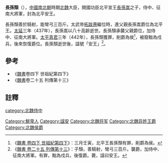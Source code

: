 '''長孫頹'''（{{bd|4世紀||5世紀|catIdx=C}}），[[中國|中國]][[南北朝|南北朝]]時期[[北魏|北魏]]大臣，開國功臣北平宣王[[長孫嵩|長孫嵩]]之子，侍中、征南大將軍，封為北平安王。

長孫頹善於騎射，能彎弓三百斤。太武帝[[拓跋燾|拓跋燾]]繼位時，進父親長孫嵩爵位為北平王。[[太延|太延]]三年（437年），長孫嵩以八十高齡逝世。長孫頹承襲父親爵位，加侍中、征南大將軍。[[太平真君|太平真君]]三年（442年），長孫頹獲罪，削爵為侯<ref>《[[S:魏書/卷4下|魏書 卷四下 世祖紀第四下]]》：三月壬寅，北平王長孫頹有罪，削爵為侯。</ref>，被廢黜為戍兵，後來恢復爵位。長孫頹逝世後，諡號「安王」<ref>《[[S:魏書/卷25|魏書 卷二十五 列傳第十三]]》：子頹，善騎射，彎弓三百斤。襲爵，加侍中、征南大將軍。有罪，黜為戍兵，後復爵。薨，諡曰安王。</ref>。

==參考==
*《[[魏書|魏書]]卷四下 世祖紀第四下》
*《[[魏書|魏書]]卷二十五 列傳第十三》

==註釋==
{{reflist}}

[[category:北魏侍中|category:北魏侍中]]
[[Category:鮮卑人|Category:鮮卑人]]
[[Category:諡安|Category:諡安]]
[[Category:北魏将军|Category:北魏将军]]
[[Category:北魏异姓王爵|Category:北魏异姓王爵]]
[[Category:北魏侯爵|Category:北魏侯爵]]